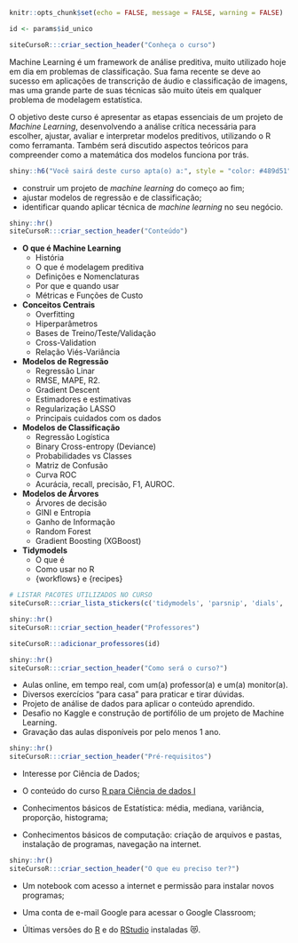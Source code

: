 ```r
knitr::opts_chunk$set(echo = FALSE, message = FALSE, warning = FALSE)

id <- params$id_unico
```

```r
siteCursoR:::criar_section_header("Conheça o curso")
```

Machine Learning é um framework de análise preditiva, muito utilizado hoje em dia em problemas de classificação. Sua fama recente se deve ao sucesso em aplicações de transcrição de áudio e classificação de imagens, mas uma grande parte de suas técnicas são muito úteis em qualquer problema de modelagem estatística.

O objetivo deste curso é apresentar as etapas essenciais de um projeto de *Machine Learning*, desenvolvendo a análise crítica necessária para escolher, ajustar, avaliar e interpretar modelos preditivos, utilizando o R como ferramanta. Também será discutido aspectos teóricos para compreender como a matemática dos modelos funciona por trás.

```r
shiny::h6("Você sairá deste curso apta(o) a:", style = "color: #489d51")
```


::: {.voce-saira}
- construir um projeto de *machine learning* do começo ao fim;
- ajustar modelos de regressão e de classificação;
- identificar quando aplicar técnica de *machine learning* no seu negócio.
:::


```r
shiny::hr()
siteCursoR:::criar_section_header("Conteúdo")
```

::: {.row}

:::: {.column-esq}
- **O que é Machine Learning**
  - História
  - O que é modelagem preditiva
  - Definições e Nomenclaturas
  - Por que e quando usar
  - Métricas e Funções de Custo
- **Conceitos Centrais**
  - Overfitting
  - Hiperparâmetros
  - Bases de Treino/Teste/Validação
  - Cross-Validation
  - Relação Viés-Variância
- **Modelos de Regressão**
  - Regressão Linar
  - RMSE, MAPE, R2.
  - Gradient Descent
  - Estimadores e estimativas
  - Regularização LASSO
  - Principais cuidados com os dados
- **Modelos de Classificação**
  - Regressão Logística
  - Binary Cross-entropy (Deviance)
  - Probabilidades vs Classes
  - Matriz de Confusão
  - Curva ROC
  - Acurácia, recall, precisão, F1, AUROC.
- **Modelos de Árvores**
  - Árvores de decisão
  - GINI e Entropia
  - Ganho de Informação
  - Random Forest
  - Gradient Boosting (XGBoost)
- **Tidymodels**
  - O que é
  - Como usar no R
  - {workflows} e {recipes}
::::

:::: {.column-dir}

::::: {.row .justify-content-center}
```r
# LISTAR PACOTES UTILIZADOS NO CURSO
siteCursoR:::criar_lista_stickers(c('tidymodels', 'parsnip', 'dials', 'yardstick', 'recipes', 'rsample', 'vip'))
```
:::::

:::: 

:::


```r
shiny::hr()
siteCursoR:::criar_section_header("Professores")
```

```r
siteCursoR:::adicionar_professores(id)
```

```r
shiny::hr()
siteCursoR:::criar_section_header("Como será o curso?")
```


- Aulas online, em tempo real, com um(a) professor(a) e um(a) monitor(a). 
- Diversos exercícios "para casa" para praticar e tirar dúvidas.
- Projeto de análise de dados para aplicar o conteúdo aprendido.
- Desafio no Kaggle e construção de portifólio de um projeto de Machine Learning.
- Gravação das aulas disponíveis por pelo menos 1 ano.

```r
shiny::hr()
siteCursoR:::criar_section_header("Pré-requisitos") 
```


- Interesse por Ciência de Dados;

- O conteúdo do curso [R para Ciência de dados I](https://www.curso-r.com/cursos/r4ds-1)

- Conhecimentos básicos de Estatística: média, mediana, variância, proporção, histograma;

- Conhecimentos básicos de computação: criação de arquivos e pastas, instalação de programas, navegação na internet.

```r
shiny::hr()
siteCursoR:::criar_section_header("O que eu preciso ter?")
```

- Um notebook com acesso a internet e permissão para instalar novos programas;

- Uma conta de e-mail Google para acessar o Google Classroom;

-  Últimas versões do [R](https://cran.r-project.org/) e do [RStudio](https://www.rstudio.com/products/rstudio/download/) instaladas &#128571;.
